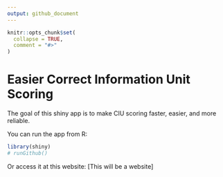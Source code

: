 ```yaml
---
output: github_document
---
```


<!-- README.md is generated from README.Rmd. Please edit that file -->

```r
knitr::opts_chunk$set(
  collapse = TRUE,
  comment = "#>"
)
```

# Easier Correct Information Unit Scoring

<!-- badges: start -->
<!-- badges: end -->

The goal of this shiny app is to make CIU scoring faster, easier, and more reliable. 

You can run the app from R:

```r
library(shiny)
# runGithub()
```

Or access it at this website: [This will be a website]